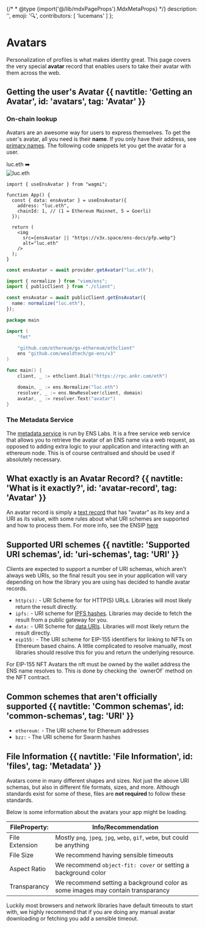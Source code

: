 {/* * @type {import('@/lib/mdxPageProps').MdxMetaProps} */}
description: '',
emoji: '🔍',
contributors: [
'lucemans'
]
};

# Avatars

Personalization of profiles is what makes identity great.
This page covers the very special **avatar** record that enables users to take their avatar with them across the web.

## Getting the user's Avatar {{ navtitle: 'Getting an Avatar', id: 'avatars', tag: 'Avatar' }}

### On-chain lookup

Avatars are an awesome way for users to express themselves. To get the user's avatar, all you need is their **name**. If you only have their address, see [primary names](/web/reverse#get).
The following code snippets let you get the avatar for a user.

<div className="card px-8 py-4 flex justify-center items-center gap-3 not-prose">
  <span>luc.eth</span>
  <span>➡️</span>
  <div className="w-8 h-8 rounded-full overflow-hidden border">
    <img
      src="https://metadata.ens.domains/mainnet/avatar/luc.eth"
      alt="luc.eth"
      className="w-8 h-8 rounded-full"
    />
  </div>
</div>

<CodeGroup title="Request">

```tsx {{ variant: 'wagmi', link: 'https://wagmi.sh/react/hooks/useEnsAvatar', stackblitz: 'https://stackblitz.com/edit/ens-wagmi-use-ens-avatar' }}
import { useEnsAvatar } from "wagmi";

function App() {
  const { data: ensAvatar } = useEnsAvatar({
    address: "luc.eth",
    chainId: 1, // (1 = Ethereum Mainnet, 5 = Goerli)
  });

  return (
    <img
      src={ensAvatar || "https://v3x.space/ens-docs/pfp.webp"}
      alt="luc.eth"
    />
  );
}
```

```ts {{ variant: 'ethers' }}
const ensAvatar = await provider.getAvatar("luc.eth");
```

```ts {{ variant: 'viem', link: 'https://viem.sh/docs/ens/actions/getEnsAvatar.html', stackblitz: 'https://stackblitz.com/edit/ens-viem-get-ens-avatar' }}
import { normalize } from "viem/ens";
import { publicClient } from "./client";

const ensAvatar = await publicClient.getEnsAvatar({
  name: normalize("luc.eth"),
});
```

```go {{ title: "Go", variant: "go" }}
package main

import (
	"fmt"

	"github.com/ethereum/go-ethereum/ethclient"
	ens "github.com/wealdtech/go-ens/v3"
)

func main() {
	client, _ := ethclient.Dial("https://rpc.ankr.com/eth")

	domain, _ := ens.Normalize("luc.eth")
	resolver, _ := ens.NewResolver(client, domain)
	avatar, _ := resolver.Text("avatar")
}
```

</CodeGroup>

### The Metadata Service

The [metadata service](https://metadata.ens.domains/docs) is run by ENS Labs. It is a free service web service that allows you to retrieve the
avatar of an ENS name via a web request, as opposed to adding extra logic to your application and interacting
with an ethereum node. This is of course centralised and should be used if absolutely necessary.

## What exactly is an Avatar Record? {{ navtitle: 'What is it exactly?', id: 'avatar-record', tag: 'Avatar' }}

An avatar record is simply a [text record](/web/records) that has "avatar" as its key and a URI as its value,
with some rules about what URI schemes are supported and how to process them. For more info, see the ENSIP [here]()

## Supported URI schemes {{ navtitle: 'Supported URI schemas', id: 'uri-schemas', tag: 'URI' }}

Clients are expected to support a number of URI schemas, which aren't always web URIs, so the final result you see in your application
will vary depending on how the library you are using has decided to handle avatar records.

- `http(s):` - URI Scheme for for HTTP(S) URLs. Libraries will most likely return the result directly.
- `ipfs:` - URI scheme for [IPFS hashes](). Libraries may decide to fetch the result from a public gateway for you.
- `data:` - URI Scheme for [data URIs](https://developer.mozilla.org/en-US/docs/Web/HTTP/Basics_of_HTTP/Data_URLs).
  Libraries will most likely return the result directly.
- `eip155:` - The URI scheme for EIP-155 identifiers for linking to NFTs on Ethereum based chains. A little complicated
  to resolve manually, most libraries should resolve this for you and return the underlying resource.

<Note>
  For EIP-155 NFT Avatars the nft must be owned by the wallet address the ENS
  name resolves to. This is done by checking the `ownerOf` method on the NFT
  contract.
</Note>

## Common schemes that aren't officially supported {{ navtitle: 'Common schemas', id: 'common-schemas', tag: 'URI' }}

- `ethereum:` - The URI scheme for Ethereum addresses
- `bzz:` - The URI scheme for Swarm hashes

## File Information {{ navtitle: 'File Information', id: 'files', tag: 'Metadata' }}

Avatars come in many different shapes and sizes. Not just the above URI schemas, but also in different file formats, sizes, and more.
Although standards exist for some of these, files are **not required** to follow these standards.

Below is some information about the avatars your app might be loading.

| FileProperty:  | Info/Recommendation                                                             |
| -------------- | ------------------------------------------------------------------------------- |
| File Extension | Mostly `png`, `jpeg`, `jpg`, `webp`, `gif`, `webm`, but could be anything       |
| File Size      | We recommend having sensible timeouts                                           |
| Aspect Ratio   | We recommend `object-fit: cover` or setting a background color                  |
| Transparancy   | We recommend setting a background color as some images may contain transparancy |

Luckily most browsers and network libraries have default timeouts to start with, we highly recommend that if you are doing any manual avatar downloading or fetching you add a sensible timeout.
